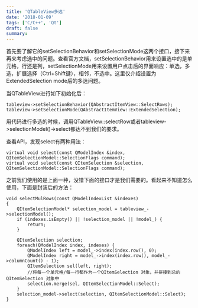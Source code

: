 ```yaml
---
title: 'QTableView多选'
date: '2018-01-09'
tags: ['C/C++', 'Qt']
draft: false
summary: 
---
```


首先要了解它的setSelectionBehavior和setSelectionMode这两个接口，接下来再来考虑选中的问题。查看官方文档，setSelectionBehavior用来设置选中的是单元格，行还是列，setSelectionMode用来设置用户点击后的界面响应：单选，多选，扩展选择（Ctrl+Shift键），相邻，不选中。这里仅介绍设置为ExtendedSelection mode后的多选问题。

当QTableView进行如下初始化后：
```
tableview->setSelectionBehavior(QAbstractItemView::SelectRows);
tableview->setSelectionMode(QAbstractItemView::ExtendedSelection);
```

用代码进行多选的时候，调用QTableView::selectRow或者tableview->selectionModel()->select都达不到我们的要求。

查看API，发现select有两种用法：
```
virtual void select(const QModelIndex &index, QItemSelectionModel::SelectionFlags command);
virtual void select(const QItemSelection &selection, QItemSelectionModel::SelectionFlags command);
```
之前我们使用的是上面一种，没错下面的接口才是我们需要的。看起来不知道怎么使用，下面是封装后的方法：
```
void selectMulRows(const QModelIndexList &indexes)
{
	QItemSelectionModel* selection_model = tableview_->selectionModel();
	if (indexes.isEmpty() || !selection_model || !model_) {
		return;
	}

	QItemSelection selection;
	foreach(QModelIndex index, indexes) {
		QModelIndex left = model_->index(index.row(), 0);
		QModelIndex right = model_->index(index.row(), model_->columnCount() - 1);
		QItemSelection sel(left, right);
		//将每一个单元格/每一行都作为一个QItemSelection 对象，并拼接到总的QItemSelection 对象中
		selection.merge(sel, QItemSelectionModel::Select);
	}
	selection_model->select(selection, QItemSelectionModel::Select);
}
```